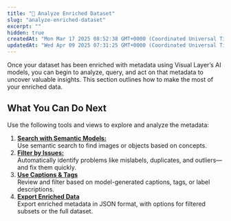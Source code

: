 ```yaml
---
title: "🔵 Analyze Enriched Dataset"
slug: "analyze-enriched-dataset"
excerpt: ""
hidden: true
createdAt: "Mon Mar 17 2025 08:52:38 GMT+0000 (Coordinated Universal Time)"
updatedAt: "Wed Apr 09 2025 07:31:25 GMT+0000 (Coordinated Universal Time)"
---
```

Once your dataset has been enriched with metadata using Visual Layer’s AI models, you can begin to analyze, query, and act on that metadata to uncover valuable insights. This section outlines how to make the most of your enriched data.

## What You Can Do Next

Use the following tools and views to explore and analyze the metadata:

1. **[Search with Semantic Models:](https://dash.readme.com/project/visual-layer2/v1.0/docs/semantic-search)**  
   Use semantic search to find images or objects based on concepts.
2. **[Filter by Issues:](https://dash.readme.com/project/visual-layer2/v1.0/docs/overview-1)**  
   Automatically identify problems like mislabels, duplicates, and outliers—and fix them quickly.
3. **[Use Captions & Tags](https://dash.readme.com/project/visual-layer2/v1.0/docs/textually-searching-for-data-copy)**  
   Review and filter based on model-generated captions, tags, or label descriptions.
4. **[Export Enriched Data](https://dash.readme.com/project/visual-layer2/v1.0/docs/export-dataset)**  
   Export enriched metadata in JSON format, with options for filtered subsets or the full dataset.
